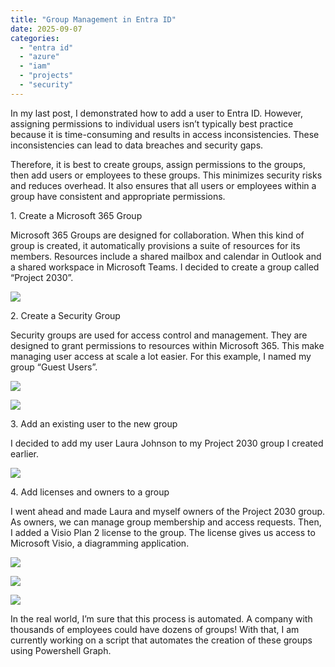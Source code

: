 ```yaml
---
title: "Group Management in Entra ID"
date: 2025-09-07
categories:
  - "entra id" 
  - "azure"
  - "iam"
  - "projects"
  - "security"
---
```

In my last post, I demonstrated how to add a user to Entra ID. However, assigning permissions to individual users isn't typically best practice because it is time-consuming and results in access inconsistencies. These inconsistencies can lead to data breaches and security gaps. 

Therefore, it is best to create groups, assign permissions to the groups, then add users or employees to these groups. This minimizes security risks and reduces overhead. It also ensures that all users or employees within a group have consistent and appropriate permissions. 

1\. Create a Microsoft 365 Group

Microsoft 365 Groups are designed for collaboration. When this kind of group is created, it automatically provisions a suite of resources for its members. Resources include a shared mailbox and calendar in Outlook and a shared workspace in Microsoft Teams. I decided to create a group called "Project 2030".

![](images/Microsoft365Group.png)

2\. Create a Security Group

Security groups are used for access control and management. They are designed to grant permissions to resources within Microsoft 365. This make managing user access at scale a lot easier. For this example, I named my group "Guest Users".

![](images/DynamicMembership-1024x292.png)

![](images/SecurityGroup.png)

3\. Add an existing user to the new group

I decided to add my user Laura Johnson to my Project 2030 group I created earlier. 

![](images/AddUsertoGroup.png)

4\. Add licenses and owners to a group

I went ahead and made Laura and myself owners of the Project 2030 group. As owners, we can manage group membership and access requests. Then, I added a Visio Plan 2 license to the group. The license gives us access to Microsoft Visio, a diagramming application.

![](images/owners.png)

![](images/assign-license-to-group.png)

![](images/license-to-group.png)

In the real world, I'm sure that this process is automated. A company with thousands of employees could have dozens of groups! With that, I am currently working on a script that automates the creation of these groups using Powershell Graph.